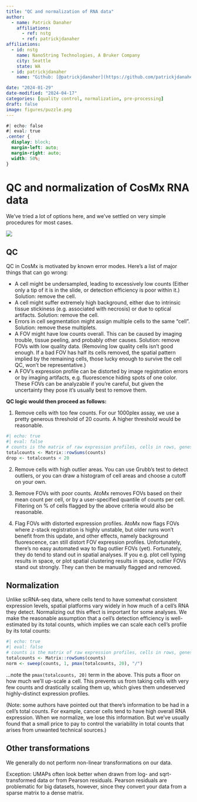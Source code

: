 ```yaml
---
title: "QC and normalization of RNA data"
author:
  - name: Patrick Danaher
    affiliations:
      - ref: nstg
      - ref: patrickjdanaher
affiliations:
  - id: nstg
    name: NanoString Technologies, A Bruker Company
    city: Seattle
    state: WA
  - id: patrickjdanaher
    name: "Github: [@patrickjdanaher](https://github.com/patrickjdanaher)"

date: "2024-01-29"
date-modified: "2024-04-17"
categories: [quality control, normalization, pre-processing]
draft: false
image: figures/puzzle.png
---
```


```css
#| echo: false
#| eval: true
.center {
  display: block;
  margin-left: auto;
  margin-right: auto;
  width: 50%;
}

```



# QC and normalization of CosMx RNA data
We've tried a lot of options here, and we've settled on very simple procedures for most cases. 

<img src="figures/puzzle.png" class="center">
<!-- ![](figures/puzzle.png =250x) -->


## QC

QC in CosMx is motivated by known error modes. Here's a list of major things that can go wrong:

- A cell might be undersampled, leading to excessively low counts (Either only a tip of it is in the slide, or detection efficiency is poor within it.) Solution: remove the cell. 
- A cell might suffer extremely high background, either due to intrinsic tissue stickiness (e.g. associated with necrosis) or due to optical artifacts. Solution: remove the cell.
- Errors in cell segmentation might assign multiple cells to the same "cell". Solution: remove these multiplets. 
- A FOV might have low counts overall. This can be caused by imaging trouble, tissue peeling, and probably other causes. Solution: remove FOVs with low quality data. (Removing low quality cells isn't good enough. If a bad FOV has half its cells removed, the spatial pattern implied by the remaining cells, those lucky enough to survive the cell QC, won't be representative.)
- A FOV's expression profile can be distorted by image registration errors or by imaging artifacts, e.g. fluorescence hiding spots of one color. These FOVs can be analyzable if you're careful, but given the uncertainty they pose it's usually best to remove them. 



**QC logic would then proceed as follows:**

1. Remove cells with too few counts. For our 1000plex assay, we use a pretty generous threshold of 20 counts. A higher threshold would be reasonable. 

```r
#| echo: true
#| eval: false
# counts is the matrix of raw expression profiles, cells in rows, genes in columns
totalcounts <- Matrix::rowSums(counts)  
drop <- totalcounts < 20
```

2. Remove cells with high outlier areas. You can use Grubb's test to detect outliers, 
or you can draw a histogram of cell areas and choose a cutoff on your own. 

3. Remove FOVs with poor counts. AtoMx removes FOVs based on their mean count per cell, or by a user-specified quantile of counts per cell. Filtering on % of cells flagged by the above criteria would also be reasonable. 

4. Flag FOVs with distorted expression profiles. AtoMx now flags FOVs where z-stack registration is highly unstable, but 
 older runs won't benefit from this update, and other effects, namely background fluorescence, can still distort FOV expression profiles. 
 Unfortunately, there's no easy automated way to flag outlier FOVs (yet). Fortunately, they do tend to stand out in spatial analyses. 
 If you e.g. plot cell typing results in space, or plot spatial clustering results in space, outlier FOVs stand out strongly. They can then be manually flagged and removed. 
 
## Normalization
 
Unlike scRNA-seq data, where cells tend to have somewhat consistent expression levels, spatial platforms vary widely in how much 
  of a cell's RNA they detect. Normalizing out this effect is important for some analyses. 
We make the reasonable assumption that a cell's detection efficiency is well-estimated by its total counts, which implies we can 
 scale each cell's profile by its total counts:
 
```r
#| echo: true
#| eval: false
# counts is the matrix of raw expression profiles, cells in rows, genes in columns
totalcounts <- Matrix::rowSums(counts)  
norm <- sweep(counts, 1, pmax(totalcounts, 20), "/")
```
...note the ```pmax(totalcounts, 20)``` term in the above. This puts a floor on how much we'll up-scale a cell. This prevents us 
from taking cells with very few counts and drastically scaling them up, which gives them undeserved highly-distinct expression profiles.

(Note: some authors have pointed out that there's information to be had in a cell's total counts. For example, cancer cells
tend to have high overall RNA expression. When we normalize, we lose this information. But we've usually found that a small price to 
pay to control the variability in total counts that arises from unwanted technical sources.)

## Other transformations

We generally do not perform non-linear transformations on our data. 

Exception: UMAPs often look better when drawn from log- and sqrt-transformed data or from Pearson residuals. 
Pearson residuals are problematic for big datasets, however, since they convert your data from a sparse matrix to a dense matrix. 

 


